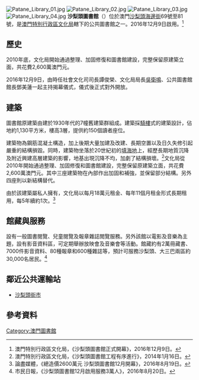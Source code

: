 {{coord|22.2020813|N|113.5354854|E|type:landmark_region:MO|display=title}}

{{Infobox_Library 
| 名字    = 沙梨頭圖書館<br/>{{lang|pt|Biblioteca do Patane}}
| 英文名  = 
| 標誌    = 
| 圖像    = File:Patane Library 01.jpg
| 圖像說明= 
| 圖像註釋=
| 國家    = {{MAC}}
| 類型    = 公共圖書館
| 範圍    = 
| established = 2016年12月9日
| 授權法源= 
| 地址    = 澳門沙梨頭海邊街69-81號
| 坐標    = 
| 隸屬於  = [[澳門特別行政區政府文化局|文化局]]公共圖書館管理廳
| 分館數  = 
| 藏品    = 
| 規模    = 
| 收藏標準= 藏書量約為15,327冊，影音資料4,740件
| 法定送存= 
| 借閱憑證=
| 流通    = 
| 服務人群= 
| 註冊用戶= 
| 經費    = 
| 館長    = 
| 員工人數=
| 開放時間= 星期一 14:00-24:00<br>星期二至星期日 08:00-24:00<br> （農曆年除夕14:00後休館，正月初一、二及三休館，其他公眾假期照常開館） 
| 電話號碼=2825 9220 / 2825 9221
| 傳真號碼=2825 0161
| 電郵地址=
| 官方網站= [http://www.library.gov.mo/zh-hant/branch-libraries/public-library/macao/Patane-library網站]
}}

[[File:Patane_Library_01.jpg|thumb]]
[[File:Patane_Library_02.jpg|thumb]]
[[File:Patane_Library_03.jpg|thumb]]
[[File:Patane_Library_04.jpg|thumb]]
'''沙梨頭圖書館'''（{{lang-pt|'''Biblioteca do Patane'''}}）位於澳門[[沙梨頭海邊街|沙梨頭海邊街]]69號至81號，是[[文化局_(澳門)|澳門特別行政區文化局]]轄下的公共圖書館之一。2016年12月9日啟用。<ref>澳門特別行政區文化局，《沙梨頭圖書館正式開幕》，2016年12月9日。</ref>

== 歷史 ==
2010年底，文化局開始通過整理、加固修復和圖書館建設，完整保留原建築立面，共花費2,600萬澳門元。

2016年12月9日，由時任社會文化司司長譚俊榮、文化局局長[[吳衛鳴|吳衛鳴]]、公共圖書館館長鄧美蓮一起主持揭幕儀式，儀式後正式對外開放。

==建築==
圖書館原建築由建於1930年代的7幢舊建築群組成。建築採[[騎樓|騎樓]]式的建築設計，佔地約1,130平方米，樓高3層，提供約150個讀者座位。

建築物為鋼筋混凝土構造，加上後期大量加建及改建、長期空置以及日久失修引起嚴重的結構損毀。同時，建築物坐落於20世紀初的[[澳門填海造地|填海地]]上，經歷長期地質沉降及附近興建高層建築的影響，地基出現沉降不均，加劇了結構損壞。<ref>澳門特別行政區文化局，《沙梨頭圖書館工程有序進行》，2014年1月16日。</ref>文化局從2010年開始通過整理、加固修復和圖書館建設，完整保留原建築立面，共花費2,600萬澳門元。其中三座建築物在內部作出加固和補強，並保留部分結構。另外四座則以新結構替代。

由於該建築屬私人擁有，文化局以每月18萬元租金、每年11個月租金形式長期租用，每5年續約1次。<ref>論盡媒體，《總造價2600萬元 沙梨頭圖書館12月開幕》，2016年8月19日。</ref>

==館藏與服務==

設有一般圖書閱覽、兒童閱覽及報章雜誌閲覽服務。另外該館以電影及音樂為主題，設有影音資料區，可定期舉辦放映會及音樂會等活動。館藏約有2萬冊藏書、7000件影音資料、80種報章和600種雜誌等，預計可服務沙梨頭、大三巴兩區約30,000名居民。<ref>市民日報，《沙梨頭圖書館12月啟用服務3萬人》，2016年8月20日。</ref>

== 鄰近公共運輸站 ==
* [[沙梨頭街市#巴士|沙梨頭街市]]

==參考資料==
{{commonscat|Patane Library}}

{{reflist}}
{{澳門的圖書館}}
[[Category:澳門圖書館|Category:澳門圖書館]]